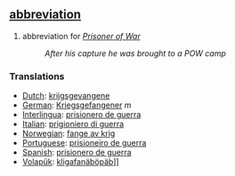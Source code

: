 == [[abbreviation]] ==
# abbreviation for ''[[Prisoner of War]]''
#:''After his capture he was brought to a POW camp''
 
=== Translations ===
*[[Dutch]]: [[krijgsgevangene]]
*[[German]]: [[Kriegsgefangener]] ''m''
*[[Interlingua]]: [[prisionero de guerra]] 
*[[Italian]]: [[prigioniero di guerra]]
*[[Norwegian]]: [[fange av krig]]
*[[Portuguese]]: [[prisioneiro de guerra]]
*[[Spanish]]: [[prisionero de guerra]] 
*[[Volapük]]: [[kligafanäböpäb]]]]